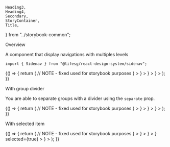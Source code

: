     Heading3,
    Heading4,
    Secondary,
    StoryContainer,
    Title,
} from "../storybook-common";

<Meta title="Modules/Sidenav" component={Sidenav} />

<Title>Sidenav</Title>

<Secondary>Overview</Secondary>

A component that display navigations with multiples levels

```tsx
import { Sidenav } from "@lifesg/react-design-system/sidenav";
```

<Canvas>
    <Story name="Sidenav">
        {() => {
            return (
                // NOTE - fixed used for storybook purposes
                <Sidenav fixed={false}>
                    <Sidenav.Group>
                        <Sidenav.Item
                            id="dashboard"
                            title="Dashboard"
                            icon={<Square2x2Icon />}
                        ></Sidenav.Item>
                        <Sidenav.Item
                            id="reports"
                            title="Reports"
                            icon={<DocIcon />}
                        ></Sidenav.Item>
                        <Sidenav.Item
                            id="bookings"
                            title="Bookings"
                            icon={<CalendarIcon />}
                        ></Sidenav.Item>
                        <Sidenav.Item
                            id="users2"
                            title="Users"
                            icon={<Person2Icon />}
                        ></Sidenav.Item>
                    </Sidenav.Group>
                </Sidenav>
            );
        }}
    </Story>
</Canvas>

<Heading3>With group divider</Heading3>

You are able to separate groups with a divider using the `separate` prop.

<Canvas>
    <Story name="With group divider">
        {() => {
            return (
                // NOTE - fixed used for storybook purposes
                <Sidenav fixed={false}>
                    <Sidenav.Group separator={true}>
                        <Sidenav.Item
                            id="dashboard"
                            title="Dashboard"
                            icon={<Square2x2Icon />}
                        ></Sidenav.Item>
                        <Sidenav.Item
                            id="reports"
                            title="Reports"
                            icon={<DocIcon />}
                        ></Sidenav.Item>
                    </Sidenav.Group>
                    <Sidenav.Group>
                        <Sidenav.Item
                            id="bookings"
                            title="Bookings"
                            icon={<CalendarIcon />}
                        ></Sidenav.Item>
                        <Sidenav.Item
                            id="users2"
                            title="Users"
                            icon={<Person2Icon />}
                        ></Sidenav.Item>
                    </Sidenav.Group>
                </Sidenav>
            );
        }}
    </Story>
</Canvas>

<Heading3>With selected item</Heading3>

<Canvas>
    <Story name="With selected item">
        {() => {
            return (
                // NOTE - fixed used for storybook purposes
                <Sidenav fixed={false}>
                    <Sidenav.Group>
                        <Sidenav.Item
                            title="Dashboard"
                            icon={<Square2x2Icon />}
                        ></Sidenav.Item>
                        <Sidenav.Item
                            title="Reports"
                            icon={<DocIcon />}
                        ></Sidenav.Item>
                        <Sidenav.Item
                            title="Bookings"
                            icon={<CalendarIcon />}
                        ></Sidenav.Item>
                        <Sidenav.Item
                            title="Archived user list with innactive users"
                            icon={<Person2Icon />}
                            selected={true}
                        ></Sidenav.Item>
                        <Sidenav.Item
                            title="Resources"
                            icon={<Person2Icon />}
                        ></Sidenav.Item>
                    </Sidenav.Group>
                </Sidenav>
            );
        }}
    </Story>
</Canvas>

<PropsTable />
